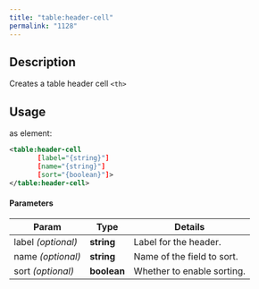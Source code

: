 ```yaml
---
title: "table:header-cell"
permalink: "1128"
---
```


## Description

Creates a table header cell `<th>`

## Usage

as element:

```xml
<table:header-cell
       [label="{string}"]
       [name="{string}"]
       [sort="{boolean}"]>
</table:header-cell>
```

#### Parameters

| Param | Type | Details |
| --- | --- | --- |
| label  *(optional)* | **string** | Label for the header. |
| name  *(optional)* | **string** | Name of the field to sort. |
| sort  *(optional)* | **boolean** | Whether to enable sorting. |